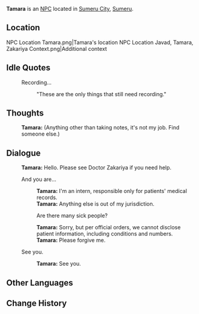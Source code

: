 {{Character Infobox
|type             = NPC
|image            = NPC Tamara.png
|region           = Sumeru
|affiliation      = Bimarstan
|affiliation2     = Amurta
|title            = Intern Doctor at "Bimarstan"
|ancestry         = <!-- Clan/family -->
|father           = 
|mother           = 
|spouse           = 
|sibling          = 
|child            = 
|relative         = 
|voiceEN          = 
|voiceCN          = 
|voiceJP          = 
|dialoguereward   = 
}}
'''Tamara''' is an [[NPC]] located in [[Sumeru City]], [[Sumeru]].

==Location==
<gallery>
NPC Location Tamara.png|Tamara's location
NPC Location Javad, Tamara, Zakariya Context.png|Additional context
</gallery>
<!--
==Profile==
''(To be added.)''

===Personality===
''(To be added.)''

===Appearance===
''(To be added.)''

==Quests and Events==
{{Quests and Events}}
-->
==Idle Quotes==
{{Dialogue start}}
: {{DIcon|Idle}} Recording...
:: {{A|VO Tamara 01.ogg}} "These are the only things that still need recording."
{{Dialogue end}}

==Thoughts==
{{All Schemes to Know Explanation|name=Tamara}}
{{Dialogue start}}
:{{A|VO Tamara All Schemes to Know 01.ogg}} '''Tamara:''' (Anything other than taking notes, it's not my job. Find someone else.)
{{Dialogue end}}

==Dialogue==
{{Dialogue start}}
:'''Tamara:''' Hello. Please see Doctor Zakariya if you need help.
:{{DIcon}} And you are...
::'''Tamara:''' I'm an intern, responsible only for patients' medical records.
::'''Tamara:''' Anything else is out of my jurisdiction.
::{{DIcon}} Are there many sick people?
::'''Tamara:''' Sorry, but per official orders, we cannot disclose patient information, including conditions and numbers.
::'''Tamara:''' Please forgive me.
:{{DIcon}} See you.
::'''Tamara:''' See you.
{{Dialogue end}}
<!--
==Event Dialogue==
===Event Name===
{{Dialogue start}}
:'''{{subst:PAGENAME}}:'''
{{Dialogue end}}

==Trivia==
* 
-->

==Other Languages==
{{Other Languages
|default_hidden = 1
|en      = Tamara
|zhs     = 塔玛拉
|zhs_rm  = Tǎmǎlā
|zht     = 塔瑪拉
|zht_rm  = Tǎmǎlā
|ja      = タマラ
|ja_rm   = Tamara
|ko      = 타마라
|ko_rm   = Tamara
|es      = Tamara
|fr      = Tamara
|ru      = Тамара
|th      = Tamara
|vi      = Tamara
|de      = Tamara
|id      = Tamara
|pt      = Tamara
|tr      = Tamara
|it      = Tamara
}}

==Change History==
{{Change History|3.0}}
<!--
==References==
{{Reflist}}
-->